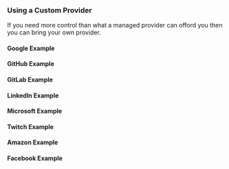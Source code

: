
### Using a Custom Provider

If you need more control than what a managed provider can offord you then you
can bring your own provider.

#### Google Example

<Google />

#### GitHub Example

<Github />

#### GitLab Example

<Gitlab />

#### LinkedIn Example

<Linkedin />

#### Microsoft Example

<Microsoft />

#### Twitch Example

<Twitch />

#### Amazon Example

<Amazon />

#### Facebook Example

<Facebook />
